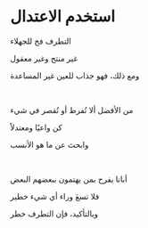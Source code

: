 # استخدم الاعتدال

التطرف فخ للجهلاء

غير منتج وغير معقول

ومع ذلك، فهو جذاب للعين غير المساعدة

<p></p>

<br />

من الأفضل ألا تُفرط أو تُقصر في شيء

كن واعيًا ومعتدلاً

وابحث عن ما هو الأنسب

<p></p>

<br />

أبانا يفرح بمن يهتمون ببعضهم البعض

فلا تسعَ وراء أي شيء خطير

وبالتأكيد، فإن التطرف خطر

<p></p>